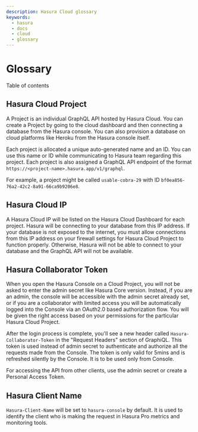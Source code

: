 ```yaml
---
description: Hasura Cloud glossary
keywords:
  - hasura
  - docs
  - cloud
  - glossary
---
```


# Glossary

<CustomTOCListHead>Table of contents</CustomTOCListHead>
<TOCInline toc={toc} />

## Hasura Cloud Project

A Project is an individual GraphQL API hosted by Hasura Cloud. You can
create a Project by going to the cloud dashboard and then connecting a
database from the Hasura console. You can also provision a database on
cloud platforms like Heroku from the Hasura console itself.

Each project is allocated a unique auto-generated name and an ID. You
can use this name or ID while communicating to Hasura team regarding
this project. Each project is also assigned a GraphQL API endpoint of
the format `https://<project-name>.hasura.app/v1/graphql`.

For example, a project might be called `usable-cobra-29` with ID
`bf0ea856-76a2-42c2-8a91-66ca9b9206e8`.

## Hasura Cloud IP

A Hasura Cloud IP will be listed on the Hasura Cloud Dashboard for each
project. Hasura will be connecting to your database from this IP
address. If your database is not exposed to the internet, you must allow
connections from this IP address on your firewall settings for Hasura
Cloud Project to function properly. Otherwise, Hasura will not be able
to connect to your database and the GraphQL API will not be available.

## Hasura Collaborator Token

When you open the Hasura Console on a Cloud Project, you will not be
asked to enter the admin secret like Hasura Core version. Instead, if
you are an admin, the console will be accessible with the admin secret
already set, or if you are a collaborator with limited access you will
be automatically logged into the Console via an OAuth2.0 based
authorization flow. You will be given the right access based on your
permissions for the particular Hasura Cloud Project.

After the login process is complete, you'll see a new header called
`Hasura-Collaborator-Token` in the "Request Headers" section of
GraphiQL. This token is used instead of admin secret to authenticate and
authorize all the requests made from the Console. The token is only
valid for 5mins and is refreshed silently by the Console. It is to be
used only from Console.

For accessing the API from other clients, use the admin secret or create
a Personal Access Token.

## Hasura Client Name

`Hasura-Client-Name` will be set to `hasura-console` by default. It is
used to identify the client who is making the request in Hasura Pro
metrics and monitoring tools.
